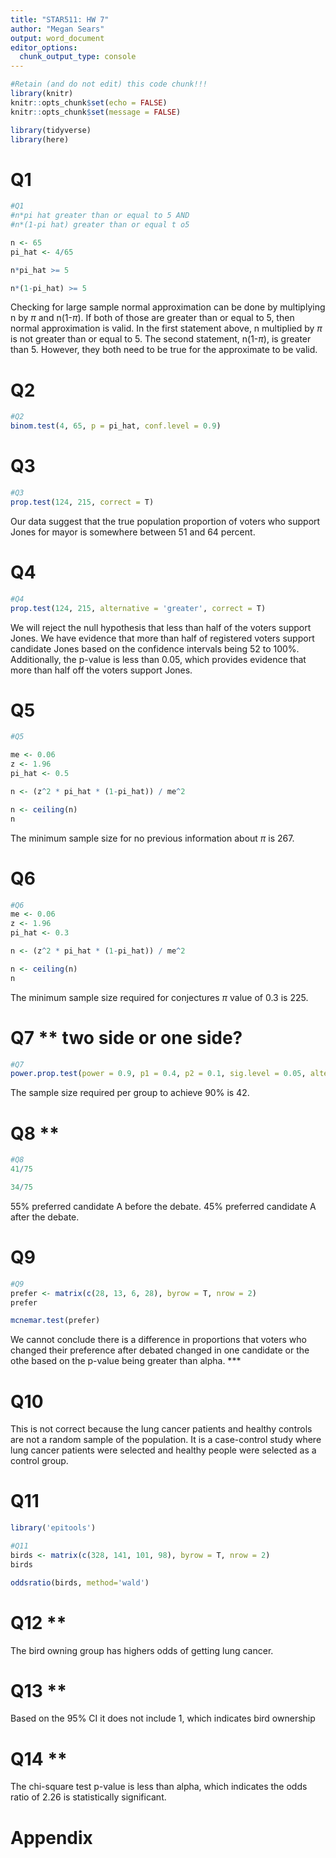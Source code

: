 ```yaml
---
title: "STAR511: HW 7"
author: "Megan Sears"
output: word_document
editor_options: 
  chunk_output_type: console
---
```


```r
#Retain (and do not edit) this code chunk!!!
library(knitr)
knitr::opts_chunk$set(echo = FALSE)
knitr::opts_chunk$set(message = FALSE)

library(tidyverse)
library(here)

```

# Q1 

```r
#Q1
#n*pi hat greater than or equal to 5 AND
#n*(1-pi hat) greater than or equal t o5

n <- 65
pi_hat <- 4/65

n*pi_hat >= 5

n*(1-pi_hat) >= 5

```

Checking for large sample normal approximation can be done by multiplying n by $\pi$ and n(1-$\pi$). If both of those are greater than or equal to 5, then normal approximation is valid. In the first statement above, n multiplied by $\pi$ is not greater than or equal to 5. The second statement, n(1-$\pi$), is greater than 5. However, they both need to be true for the approximate to be valid.

# Q2

```r
#Q2
binom.test(4, 65, p = pi_hat, conf.level = 0.9)

```

# Q3

```r
#Q3
prop.test(124, 215, correct = T)

```

Our data suggest that the true population proportion of voters who support Jones for mayor is somewhere between 51 and 64 percent. 

# Q4

 
```r
#Q4
prop.test(124, 215, alternative = 'greater', correct = T)

```

We will reject the null hypothesis that less than half of the voters support Jones. We have evidence that more than half of registered voters support candidate Jones based on the confidence intervals being 52 to 100%. Additionally, the p-value is less than 0.05, which provides evidence that more than half off the voters support Jones. 

# Q5

```r
#Q5

me <- 0.06
z <- 1.96
pi_hat <- 0.5

n <- (z^2 * pi_hat * (1-pi_hat)) / me^2

n <- ceiling(n)
n

```

The minimum sample size for no previous information about $\pi$ is 267.

# Q6

```r
#Q6
me <- 0.06
z <- 1.96
pi_hat <- 0.3

n <- (z^2 * pi_hat * (1-pi_hat)) / me^2

n <- ceiling(n)
n

```

The minimum sample size required for conjectures $\pi$ value of 0.3 is 225.

# Q7 ** two side or one side?

```r
#Q7
power.prop.test(power = 0.9, p1 = 0.4, p2 = 0.1, sig.level = 0.05, alternative = 'two.sided')


```

The sample size required per group to achieve 90% is 42.

# Q8 **

```r
#Q8
41/75

34/75

```

55% preferred candidate A before the debate. 45% preferred candidate A after the debate.

# Q9

```r
#Q9
prefer <- matrix(c(28, 13, 6, 28), byrow = T, nrow = 2)
prefer

mcnemar.test(prefer)

```

We cannot conclude there is a difference in proportions that voters who changed their preference after debated changed in one candidate or the othe based on the p-value being greater than alpha. ***

# Q10

This is not correct because the lung cancer patients and healthy controls are not a random sample of the population. It is a case-control study where lung cancer patients were selected and healthy people were selected as a control group.

# Q11

```r
library('epitools')

#Q11
birds <- matrix(c(328, 141, 101, 98), byrow = T, nrow = 2)
birds

oddsratio(birds, method='wald')

```

# Q12 **

The bird owning group has highers odds of getting lung cancer.

# Q13 **

Based on the 95% CI it does not include 1, which indicates bird ownership 

# Q14 **

The chi-square test p-value is less than alpha, which indicates the odds ratio of 2.26 is statistically significant.

# Appendix
```r
```